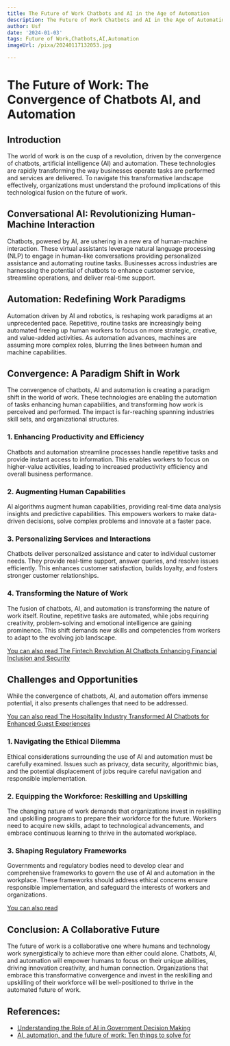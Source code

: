 ```yaml
---
title: The Future of Work Chatbots and AI in the Age of Automation
description: The Future of Work Chatbots and AI in the Age of Automation
author: Usf
date: '2024-01-03'
tags: Future of Work,Chatbots,AI,Automation
imageUrl: /pixa/20240117132053.jpg

---
```

#  The Future of Work: The Convergence of Chatbots AI, and Automation

## Introduction

The world of work is on the cusp of a revolution, driven by the convergence of chatbots, artificial intelligence  (AI) and automation. These technologies are rapidly transforming the way businesses operate tasks are performed and services are delivered. To  navigate this transformative landscape effectively, organizations must understand the  profound implications  of this technological fusion on the  future of work.

## Conversational AI: Revolutionizing Human-Machine Interaction

Chatbots, powered by AI, are ushering in  a new era of human-machine interaction. These virtual assistants  leverage natural language processing (NLP) to engage in human-like conversations providing personalized assistance and automating routine tasks. Businesses across industries are  harnessing the potential of chatbots to enhance customer service, streamline operations, and deliver real-time  support.

## Automation: Redefining Work  Paradigms

Automation driven  by AI and robotics, is reshaping  work paradigms at an unprecedented pace. Repetitive, routine tasks are increasingly being automated freeing up  human workers to focus on more strategic, creative, and value-added activities. As automation advances, machines are assuming more complex roles, blurring the lines between human and machine capabilities.

## Convergence: A Paradigm Shift in  Work

The convergence of chatbots, AI and automation is creating a paradigm shift in the world of work. These  technologies are  enabling the automation of tasks enhancing human capabilities, and transforming how work is perceived and performed. The impact is  far-reaching spanning industries skill sets, and organizational structures.

### 1.  Enhancing Productivity and Efficiency

Chatbots and automation streamline  processes handle repetitive tasks and provide instant access to information. This enables workers to focus on higher-value activities, leading to increased  productivity efficiency and overall business performance.

### 2. Augmenting Human Capabilities

AI algorithms augment human capabilities, providing real-time data analysis  insights and  predictive capabilities. This empowers  workers to make  data-driven decisions, solve complex problems and innovate  at a faster pace.

### 3. Personalizing Services and Interactions

Chatbots  deliver personalized assistance and cater to  individual  customer needs. They provide real-time support, answer queries, and resolve issues efficiently. This  enhances customer satisfaction, builds loyalty, and fosters stronger customer relationships.

### 4. Transforming the Nature  of Work

The fusion of chatbots,  AI, and automation is transforming the nature of  work  itself. Routine, repetitive tasks are automated, while jobs requiring creativity, problem-solving and emotional  intelligence are gaining prominence. This shift  demands  new skills and competencies from workers to adapt to the evolving job landscape.

[You can also read The Fintech Revolution AI Chatbots  Enhancing Financial Inclusion and Security](The%20Fintech%20Revolution%20AI%20Chatbots%20Enhancing%20Financial%20Inclusion%20and%20Security)


##  Challenges and Opportunities

While the convergence of chatbots, AI, and automation offers immense potential, it also presents challenges that need to be addressed.

[You can also read The Hospitality Industry Transformed AI Chatbots for Enhanced Guest Experiences](The%20Hospitality%20Industry%20Transformed%20AI%20Chatbots%20for%20Enhanced%20Guest%20Experiences)


### 1. Navigating  the Ethical Dilemma

Ethical considerations surrounding the use of AI and automation must be  carefully examined. Issues such as privacy, data security,  algorithmic  bias,  and the potential displacement of  jobs require  careful navigation and responsible implementation.

### 2. Equipping the Workforce: Reskilling and Upskilling

The changing  nature  of work demands that organizations invest in reskilling and upskilling programs to prepare their workforce for the future. Workers need to acquire new skills,  adapt to technological advancements,  and embrace continuous learning to thrive in the  automated workplace.

### 3. Shaping Regulatory Frameworks

Governments and regulatory bodies need to develop clear and comprehensive frameworks to govern  the use of  AI and automation in the  workplace. These frameworks should address ethical concerns ensure responsible implementation, and safeguard the interests of  workers and organizations.

[You can also read ]()


## Conclusion: A Collaborative  Future

The future of work is a collaborative  one where humans and technology work synergistically to achieve more than either could  alone. Chatbots, AI, and automation will empower  humans to focus  on their unique abilities, driving innovation creativity, and human connection. Organizations that embrace this transformative convergence and invest in the reskilling and upskilling of their  workforce will  be well-positioned to thrive in the automated future  of work.

## References:
- [Understanding the Role of AI in Government Decision Making](https://www.linkedin.com/pulse/understanding-role-ai-government-decision-making-chris-chiancone)
- [AI, automation, and the future of work: Ten things to solve for](https://www.mckinsey.com/featured-insights/future-of-work/ai-automation-and-the-future-of-work-ten-things-to-solve-for)

